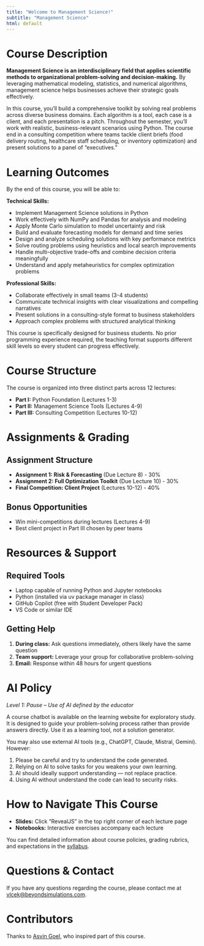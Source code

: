 ```yaml
---
title: "Welcome to Management Science!"
subtitle: "Management Science"
html: default
---
```


# Course Description

**Management Science is an interdisciplinary field that applies scientific methods to organizational problem-solving and decision-making.** By leveraging mathematical modeling, statistics, and numerical algorithms, management science helps businesses achieve their strategic goals effectively.

In this course, you'll build a comprehensive toolkit by solving real problems across diverse business domains. Each algorithm is a tool, each case is a client, and each presentation is a pitch. Throughout the semester, you'll work with realistic, business-relevant scenarios using Python. The course end in a consulting competition where teams tackle client briefs (food delivery routing, healthcare staff scheduling, or inventory optimization) and present solutions to a panel of "executives."

# Learning Outcomes

By the end of this course, you will be able to:

**Technical Skills:**

- Implement Management Science solutions in Python
- Work effectively with NumPy and Pandas for analysis and modeling
- Apply Monte Carlo simulation to model uncertainty and risk
- Build and evaluate forecasting models for demand and time series
- Design and analyze scheduling solutions with key performance metrics
- Solve routing problems using heuristics and local search improvements
- Handle multi-objective trade-offs and combine decision criteria meaningfully
- Understand and apply metaheuristics for complex optimization problems

**Professional Skills:**

- Collaborate effectively in small teams (3-4 students)
- Communicate technical insights with clear visualizations and compelling narratives
- Present solutions in a consulting-style format to business stakeholders
- Approach complex problems with structured analytical thinking

::: callout-note
This course is specifically designed for business students. No prior programming experience required, the teaching format supports different skill levels so every student can progress effectively.
:::

# Course Structure

The course is organized into three distinct parts across 12 lectures:

- **Part I:** Python Foundation (Lectures 1-3)
- **Part II:** Management Science Tools (Lectures 4-9)
- **Part III:** Consulting Competition (Lectures 10-12)

# Assignments & Grading

## Assignment Structure

- **Assignment 1: Risk & Forecasting** (Due Lecture 8) - 30%
- **Assignment 2: Full Optimization Toolkit** (Due Lecture 10) - 30%
- **Final Competition: Client Project** (Lectures 10-12) - 40%

## Bonus Opportunities

- Win mini-competitions during lectures (Lectures 4-9)
- Best client project in Part III chosen by peer teams

# Resources & Support

## Required Tools

- Laptop capable of running Python and Jupyter notebooks
- Python (installed via uv package manager in class)
- GitHub Copilot (free with Student Developer Pack)
- VS Code or similar IDE

## Getting Help

1. **During class:** Ask questions immediately, others likely have the same question
2. **Team support:** Leverage your group for collaborative problem-solving
3. **Email:** Response within 48 hours for urgent questions

# AI Policy

*Level 1: Pause – Use of AI defined by the educator*

A course chatbot is available on the learning website for exploratory study. It is designed to guide your problem-solving process rather than provide answers directly. Use it as a learning tool, not a solution generator.

You may also use external AI tools (e.g., ChatGPT, Claude, Mistral, Gemini). However:

1. Please be careful and try to understand the code generated.
2. Relying on AI to solve tasks for you weakens your own learning.
3. AI should ideally support understanding — not replace practice.
4. Using AI without understand the code can lead to security risks.

# How to Navigate This Course

- **Slides:** Click "RevealJS" in the top right corner of each lecture page
- **Notebooks:** Interactive exercises accompany each lecture

You can find detailed information about course policies, grading rubrics, and expectations in the [syllabus](general/syllabus.qmd).

# Questions & Contact

If you have any questions regarding the course, please contact me at [vlcek@beyondsimulations.com](mailto:vlcek@beyondsimulations.com?subject=ManagementScience).

# Contributors

Thanks to [Asvin Goel](https://github.com/rajgoel), who inspired part of this course.

